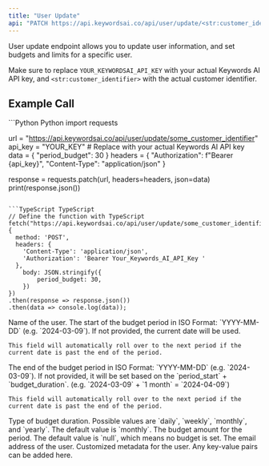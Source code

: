 ```yaml
---
title: "User Update"
api: "PATCH https://api.keywordsai.co/api/user/update/<str:customer_identifier>"
---
```


User update endpoint allows you to update user information, and set budgets and limits for a specific user.

Make sure to replace `YOUR_KEYWORDSAI_API_KEY` with your actual Keywords AI API key, and `<str:customer_identifier>` with the actual customer identifier.

## Example Call
<CodeGroup>
```Python Python
import requests

url = "https://api.keywordsai.co/api/user/update/some_customer_identifier"
api_key = "YOUR_KEY" # Replace with your actual Keywords AI API key
data = {
    "period_budget": 30
}
headers = {
    "Authorization": f"Bearer {api_key}",
    "Content-Type": "application/json"
}

response = requests.patch(url, headers=headers, json=data)
print(response.json())
```

```TypeScript TypeScript
// Define the function with TypeScript
fetch("https://api.keywordsai.co/api/user/update/some_customer_identifier", {
  method: 'POST',
  headers: {
    'Content-Type': 'application/json',
    'Authorization': 'Bearer Your_Keywords_AI_API_Key '
  },
    body: JSON.stringify({
        period_budget: 30,
    })
})
.then(response => response.json())
.then(data => console.log(data));
```
</CodeGroup>

<ParamField path="name" type="str">
    Name of the user.
</ParamField>
<ParamField path="period_start" type="str">
    The start of the budget period in ISO Format: `YYYY-MM-DD` (e.g. `2024-03-09`). If not provided, the current date will be used.

    This field will automatically roll over to the next period if the current date is past the end of the period.
</ParamField>

<ParamField path="period_end" type="str">
    The end of the budget period in ISO Format: `YYYY-MM-DD` (e.g. `2024-03-09`). If not provided, it will be set based on the `period_start` + `budget_duration`. (e.g. `2024-03-09` + `1 month` = `2024-04-09`)

    This field will automatically roll over to the next period if the current date is past the end of the period.
</ParamField>

<ParamField path="budget_duration" type="str">
    Type of budget duration. Possible values are `daily`, `weekly`, `monthly`, and `yearly`. The default value is `monthly`.
</ParamField>

<ParamField path="period_budget" type="number">
    The budget amount for the period. The default value is `null`, which means no budget is set.
</ParamField>

<ParamField path="email" type="string">
    The email address of the user.
</ParamField>

<ParamField path="metadata" type="object">
    Customized metadata for the user. Any key-value pairs can be added here.
</ParamField>



